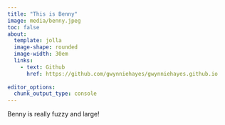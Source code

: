```yaml
---
title: "This is Benny"
image: media/benny.jpeg
toc: false
about: 
  template: jolla
  image-shape: rounded
  image-width: 30em
  links:
    - text: Github
      href: https://github.com/gwynniehayes/gwynniehayes.github.io
  
editor_options: 
  chunk_output_type: console
---
```


Benny is really fuzzy and large!
